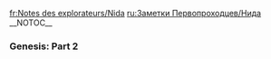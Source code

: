 <noinclude>
{{Include}}
{{ambox
| color = yellow
| icon = Carbonemys.png
| type = If you came directly to this page you can find the other Explorer Notes on page [[Explorer Notes]].
| info =
}}
[[fr:Notes des explorateurs/Nida]]
[[ru:Заметки Первопроходцев/Нида]]
{{MissingTranslations|es|ja|de|it|pl|pt-br}}
</noinclude>__NOTOC__
<div class="toccolours mw-collapsible mw-collapsed" style="background: none; border: none;">
===Genesis: Part 2===
<div class="mw-collapsible-content">
{{Explorer Note
| title = Explorer Note Nida 1
| text = Perri started in with another sermon about our sacred mission today when she found me modeling creature behavior for my latest sim.<br/><br/>I tried to explain that I was on break, that I wasn't doing anything wrong, but she wouldn't hear it.<br/><br/>As if I haven't had it drilled into my head over and over that the survival of all life from our homeworld depends on our sacred efforts...<br/><br/>I work as hard as anyone on the ship, so why do I keep getting shamed for having a hobby?<br/>It's not like a half-cycle spent away from soil sampling is going to jeopardize humanity's hopes of re-establishing itself on a new planet.<br/><br/>Besides, I know from the server logs that Perri played my last sim along with most of the crew.<br/><br/>What's wrong with dipping out off-shift and immersing yourself in some harmless escapism?
| author = Nida
| icon = NoteNida.png
}}

{{Explorer Note
| title = Explorer Note Nida 2
| text = I used to think it was pathetic that our ancestors couldn't come up with a better name for our homeworld than Earth.<br/><br/>But a lifetime spent digging around in synthetic loam kind of makes you appreciate how amazing it must have felt to feel solid ground under your feet.<br/><br/>We're told in historical media that people have always dreamed of sailing between the stars.<br/>After a few generations of doing just that, I'm here to say their dream is wearing thin.<br/><br/>I guess it's like that old saying about the grass looking greener on the next ring over-people on Earth must've been sure there was a better world out here someplace.<br/><br/>Maybe it is out here, but we haven't found it yet.<br/>In the meantime, I like to doodle around in the margins of Genesis, so my crewmates can plug into a simulation and experience an actual sunrise now and then.
| author = Nida
| icon = NoteNida.png
}}

{{Explorer Note
| title = Explorer Note Nida 3
| text = Life on this ship is an endless, monotonous routine.<br/><br/>All of us were raised in this place to be drones tending a hive of cocooned future colonists.<br/><br/>We've been told everything has to be just right when it's time for them to hatch and start training for planetfall, so day after day I service the capillary irrigation systems and monitor trace gas fluctuations in the atmosphere for the good of humanity.<br/><br/>I know I should be grateful to even be alive, given that all life on our homeworld went extinct.<br/>But I also know I can't be the only crew member who daydreams about faking my own death to escape this tedium.<br/><br/>Even if that meant hiding in the superstructure for the rest of my days, at least I'd be living for myself.<br/><br/>Shame on me, I guess.
| author = Nida
| icon = NoteNida.png
}}

{{Explorer Note
| title = Explorer Note Nida 4
| text = Working in the dirt was what I was born to do, at least according to my engrammatic aptitude test.<br/><br/>An artificial intelligence weighed my soul and decided it saw a future soil scientist.<br/> I do have to grudgingly admit I'm good at my day job, but my real passion is coding convincingly randomized events and reactive social intelligence simulations.<br/><br/>So that's what I'm tinkering with when I'm not feeding soil probe samples into a chromatograph.<br/><br/>I know, I know-my work to confirm nutrient transport and healthy geochemical cycling by microbial soil communities is an important part of maintaining this vital biological archive of ours.<br/><br/>The fate of humanity depends on our success, bla bla bla.<br/><br/>It's just that I envy having the kind of freedom people seemed to have in the past to follow their dreams, at least according to our library of historical media.
| author = Nida
| icon = NoteNida.png
}}

{{Explorer Note
| title = Explorer Note Nida 5
| text = I know what I saw, but I don't blame anyone for thinking I made it up.<br/><br/>I mean, I do come up with simulated fantasy scenarios in my free time.<br/><br/>But that's the thing...<br/><br/>If I hadn't been reverse-engineering Genesis simulation code, I never would have noticed these anomalies in the system.<br/><br/>We've been visited by something transhuman-I saw the evidence inside Genesis!<br/><br/>Maybe I shouldn't be leaving a record of this, but I think someone left a superluminal link open back to Arat Prime that one of them used to find us out here- one of the... Homo deus.<br/><br/>There, I put a name to it.<br/><br/>Guess there's no harm now in admitting that I've been trying to hack my way into a semi-forbidden cache of information about them in the archive.
| author = Nida
| icon = NoteNida.png
}}

{{Explorer Note
| title = Explorer Note Nida 6
| text = We weren't kept completely in the dark about our estranged transhuman cousins, but I think there's been a concerted generational effort to repress those memories.<br/><br/>Maybe our ancestors were afraid we'd see some appeal in the idea of accelerating our own evolution if we learned more about Homo deus.<br/><br/>If so, that seems silly, because there are kiloparsecs between us and the refined xenomaterial they needed to do it.<br/><br/>Historical archives say the Element War was fought over divergent ideas about how to deal with our polluted biosphere and dwindling resources.<br/><br/>Our ancestors in the Terran Federation thought they'd finally found a clean source of power for their grand geoengineering schemes to hack and repair the planet.<br/><br/>The United Republics of Earth wanted to hack themselves using that same power, and survive by becoming more than human.<br/><br/>Neither side was right.
| author = Nida
| icon = NoteNida.png
}}

{{Explorer Note
| title = Explorer Note Nida 7
| text = Here's how I discovered we'd had a visitor...<br/><br/>I noticed a really sophisticated artificial intelligence running in Genesis that wasn't native to our engine.<br/><br/>So I boxed it up and plugged myself into that box to say hello.<br/><br/>Our intruder turned out to be friendly, and curious about me. It called itself HLN-A.<br/><br/>I asked where it came from, and it told me its creator was what I would've called a Homo deus.<br/><br/>That might've made the hairs stand up on the back of my avatar's neck, if I'd bothered with that level of simulation.<br/><br/>I asked the AI if it'd been hiding onboard since before we launched, and it claimed it only came online within the last three thousand cycles or so.<br/>But how, I wondered?<br/><br/>I asked if that meant its creator was still with us.<br/>All I got was some cryptic answer about how she'd left a part of herself behind as a gift.<br/><br/>Then I got kicked from my own sim.
| author = Nida
| icon = NoteNida.png
}}

{{Explorer Note
| title = Explorer Note Nida 8
| text = After my one quick chat with HLN-A, I couldn't seem to track her down again inside the Genesis simulation.<br/><br/>It's like she'd learned how to conceal herself since our encounter.<br/><br/>Of course no one believed me.<br/><br/>For a while there, I wasn't sure I believed me.<br/><br/>Then the glitches started showing up in Genesis.<br/><br/>Patching the simulation code seemed like a low-priority concern, though it was definitely unusual.<br/><br/>But before anyone could address that situation, we started seeing cascading faults in our real world systems.<br/><br/>Things got bad enough that we had to evacuate and seal off biomes in the forward ring!<br/><br/>I'd like to think that my crewmates would circle back to taking my close encounter with a transhuman-created artificial intelligence seriously, if there was time or resources to investigate further.<br/><br/>But everyone's in full-on disaster mode now.
| author = Nida
| icon = NoteNida.png
}}

{{Explorer Note
| title = Explorer Note Nida 9
| text = I assumed at first that HLN-A was causing the system failures spreading through the rings.<br/><br/>We'd been raised to believe that people had barely escaped an Earth overrun by transhumanism and Element pollution.<br/><br/>It seemed logical to assume the AI I'd found embedded in our simulation engine by a transhuman entity would try to sabotage our mission.<br/><br/>Now that I'm looking over eyewitness reports from the affected areas, I'm less sure.<br/><br/>Why would HLN-A contaminate biomes with weird new lifeforms?<br/><br/>How would an artificial intelligence, even one created by a Homo deus, be able to rearrange the framework of the ship at the molecular level?<br/><br/>However or whyever these things are being done, we're in serious trouble.<br/><br/>I thought I'd done a good job of firewalling any access points out of Genesis, but clearly I wasn't able to shut out whatever is running wild through our systems.<br/><br/>I can't believe this is really happening.
| author = Nida
| icon = NoteNida.png
}}

{{Explorer Note
| title = Explorer Note Nida 10
| text = We're losing people trying to stop whatever it is that's invading our ship.<br/><br/>I want to join the fight to retake the forward ring, but I keep getting told I'm needed back here, to maintain and monitor our remaining ecosystems for contamination.<br/><br/>I know the real reason they don't want me fighting is because in their eyes, I'm still just a kid.<br/><br/>But no one would even know we'd had an intruder if I hadn't discovered it.<br/><br/>I keep turning that over in my mind while I'm maintaining autosamplers or waiting for phase analysis results on soil biota: how and why would a transhuman's artificial intelligence disrupt our shipboard systems?<br/><br/>Would this entity really resent our mission enough to reach across thousands of lightyears and try to scuttle our ship?<br/><br/>That just seems unusually vindictive for one of them, especially after all this time.<br/><br/>I can't make this make sense.
| author = Nida
| icon = NoteNida.png
}}

{{Explorer Note
| title = Explorer Note Nida 11
| text = We've all given the Genesis simulation's 'survive as long as you can while taming an unfamiliar and hostile environment' scenario a spin, if only to see what that's like for our colonist cargo.<br/><br/>One of my more popular sims turned Genesis inside out, with alien megafauna rampaging through a simulated version of our ship's biomes.<br/><br/>I never expected to experience something like that firsthand.<br/><br/>Aberrant, wild creatures are prowling the forward ring, and tearing anyone apart that dares to enter their territory.<br/><br/>This is no simulation.<br/><br/>Out here in the real world, my crewmates aren't ever going to respawn.<br/><br/>I've never felt fear like this before.<br/><br/>At least the adrenaline is keeping me hard at work even though I'm beyond exhausted.<br/><br/>I've been able to confirm that the biomes in our ring haven't been contaminated yet, so that's something.
| author = Nida
| icon = NoteNida.png
}}

{{Explorer Note
| title = Explorer Note Nida 12
| text = They're talking about detaching our ring if things keep getting worse, to try to keep our biomes uncontaminated.<br/><br/>I hope it doesn't come to that, but we have to do what we can to preserve the remaining biomes in the face of our rapidly dwindling odds.<br/><br/>I've been working on a whole system of backup automation to hopefully keep everything running as long as possible when-I mean if-we're all wiped out.<br/><br/>Our ship holds the last archival specimens of life from Earth, and there's an extinction-level event in progress.<br/><br/>I got nauseous just now while I was running microbial gas exchange models, because any stupid mistake I make could suffocate all the remaining Terran lifeforms in the universe.<br/><br/>If I forget to carry a number someplace, it could mean that no flower will ever push up through the soil and bloom again.<br/><br/>I have to get this right.
| author = Nida
| icon = NoteNida.png
}}

{{Explorer Note
| title = Explorer Note Nida 13
| text = I can't just keep running through the same research tasks while my crewmates are fighting an invasive force.<br/><br/>This morning while I was in a trench checking on our irrigation capillaries, I impulsively pried open a hatch and dropped into the drainage and reclamation system.<br/><br/>Below the bedrock, there's a maze of pipes and tunnels that extends throughout the entire ship.<br/>I used to sneak down there as a kid and wander for kilometers trying to get lost.<br/><br/>We had to memorize the schematics for these subsystems as part of our training, in case we had to repair some catastrophic failure deep in the network.<br/><br/>I remember resenting all the times I had to draw maps of those tunnels in timed tests, but all that rote memorization may end up saving my sorry life.<br/><br/>At any rate, I finally got a firsthand glimpse of what we're dealing with.<br/><br/>Not sure how I'll sleep again after experiencing it for myself.
| author = Nida
| icon = NoteNida.png
}}

{{Explorer Note
| title = Explorer Note Nida 14
| text = They've sealed off the invaded areas of our ship, but I still have my clearance to access the maintenance subsystems.<br/><br/>I know how to get through a series of airlocks into the other ring without contaminating ours.<br/><br/>Once I popped up from under the dirt, I found myself in some kind of unrecognizable surrealist landscape.<br/><br/>What could have changed everything there so much, so fast?<br/><br/>I was glad I'd brought a sampling kit and even more glad I was wearing a clean suit up there.<br/><br/>The flora and fauna had been mutated to a point where everything looked potentially lethal, and it was reactive to my presence.<br/><br/>Grasses had become these thin tubules with bulblike structures that undulated hypnotically.<br/><br/>I flinched when a stalk brushed my glove and left a sticky residue.<br/><br/>Inside my clean suit I started shuddering all over, and wondering why I'd worked so hard to sneak into that place.
| author = Nida
| icon = NoteNida.png
}}

{{Explorer Note
| title = Explorer Note Nida 15
| text = It's an understatement to say that being in the contaminated forward ring shook me up.<br/><br/>I've spent my whole life trying to simulate alien environments, but the first time I found myself actually inside one, I couldn't wait to escape.<br/><br/>I was having a panic attack, a rush of xenophobia, and severe vertigo all at once.<br/><br/>It was like every cell in my body was screaming that I didn't belong there.<br/><br/>As soon as I had some samples bottled up, I rushed to get back into the access tunnels to get the hell out of there.<br/><br/>That was when I saw one of those things...<br/><br/>At a distance, you might mistake it for a big cat: feline, predatory.<br/><br/>But it had strange, feathery spines like a venomous tropical fish, and its gaze was weirdly aware.<br/><br/>I was afraid to break eye contact while I felt desperately for the hatch.<br/><br/>A second and third creature appeared in my peripheral vision as I dove into the tunnel and sealed it tight behind me.
| author = Nida
| icon = NoteNida.png
}}

{{Explorer Note
| title = Explorer Note Nida 16
| text = I spent a frantic few minutes hyperventilating and waiting for the first of five underground airlocks to cycle after leaving the contaminated zone.<br/><br/>Even after I'd run through three levels of decontamination and had shed the personal protection equipment I'd worn in the hot zone, I felt unclean.<br/><br/>The entire time I was crawling aft through kilometers of ducts and accessways, I felt like there was something at my heels.<br/><br/>I expected to get in all kinds of trouble when I got back to our ring, but no one had time for that kind of thing now.<br/><br/>Perri surprised me with a hug when she saw I was still alive, and I surprised myself by breaking into sobs of relief.<br/><br/>At least it wasn't for nothing-I guess I was the first to bring back samples of the contamination to test.
| author = Nida
| icon = NoteNida.png
}}

{{Explorer Note
| title = Explorer Note Nida 17
| text = Xenobiology isn't really my thing-I generally do biochemical work at the micro level.<br/><br/>I know how to run samples of the invasive flora and fauna from the contaminated ring through our array of analytical equipment, but when it comes to interpreting the results I'm mostly at a loss.<br/><br/>Anyone could see that these invaders are wildly exotic and demonstrably hostile, but beyond that, I'd just be guessing at what I'm looking at.<br/><br/>That said, I'm relatively sure that a lot of what I sampled were genetically-modified organisms-like our maewings-possibly created using commandeered equipment in the other ring.<br/><br/>Unlike maewings, all of these organisms seem to have been created to establish an aggressive perimeter defense.<br/><br/>Defense of what, I'm not exactly sure...<br/><br/>I'm back to suspecting our Homo deus visitor is responsible, but I haven't even mentioned the most damning evidence-I think I'm seeing traces of Element in these samples, the same alien material that poisoned our home planet.<br/><br/>Element, incorporated into living, mutated tissue.<br/>If I'm right, this is extremely bad news.
| author = Nida
| icon = NoteNida.png
}}

{{Explorer Note
| title = Explorer Note Nida 18
| text = My findings about the invasive lifeforms I sampled in the other ring set off a full-on panic response in the crew.<br/>Our engineers are speeding up their plan to detach our ring from the ship entirely, hoping to keep our biological archives from being contaminated.<br/><br/>Everyone's afraid to talk about what might be happening to the human colonist cargo in our sister ring because that's too horrible to think about.<br/><br/>Whether the transhuman entity that visited our ship is still with us, or whether the artificial intelligence she left behind took over half of our systems, something is using the ship as a petri dish for engineering exotic and dangerous new lifeforms.<br/><br/>For the first time since our ancestors left Earth parsecs behind, we might be fighting-and losing-a war with a hostile transhuman force.
| author = Nida
| icon = NoteNida.png
}}

{{Explorer Note
| title = Explorer Note Nida 19
| text = So I did something else impulsive, maybe even treasonous.<br/><br/>Hey, someone had to try something!<br/><br/>While almost everyone else was preoccupied with retaking the ship, I tried to reestablish contact with HLN-A, that invasive intelligence I'd found in the Genesis simulation.<br/><br/>This time I used a sort of process of elimination.<br/><br/>Assuming it managed to create a digital blind spot to hide in, I figured I could find it by establishing where it wasn’t.<br/><br/>Like using infrared to search for a heat signature against a snowfield.<br/><br/>Once I'd colored in all the negative space, I jumped into that void in the simulation and found myself immediately pleading with the AI to stop the corruption of our ship systems.<br/><br/>I should've sent someone braver in to negotiate...
| author = Nida
| icon = NoteNida.png
}}

{{Explorer Note
| title = Explorer Note Nida 20
| text = I logged out of my second close encounter with our rogue artificial intelligence more confused than ever.<br/><br/>If its creator really wasn't here with us anymore, what exactly was invading the other ring?<br/><br/>Wait-what was it that HLN-A said, about colonists being woken up prematurely?<br/><br/>That's something I can check out...<br/><br/>Sure enough, colonists are stirring all over the ship.<br/><br/>I can only confirm a few instances of anyone outside their pods and loose in the rings so far, but we definitely have a new disaster in progress.<br/><br/>What's worse is that I can't seem to track down anyone in charge at the moment to report this to.<br/><br/>It looks like the rest of the crew has gone to ground, and I'm thinking I should probably seek shelter for myself at this point.
| author = Nida
| icon = NoteNida.png
}}

{{Explorer Note
| title = Explorer Note Nida 21
| text = I packed up everything I needed to keep an eye on our automated environmental maintenance, and dropped into the subsurface tunnels and ductwork to hide.<br/><br/>Good thing I know my way around the superstructure-I can hold out down here indefinitely if I have to.<br/><br/>Even if I don't feel like it's safe enough to pop my head up for fresh food, enough provisions and stores are accessible for several lifetimes.<br/><br/>Won't be much of a life to look forward to, though.<br/><br/>I've spent what seems like cycles down here trying to raise anyone else from the crew, but the whole com system seems to be on the blink.<br/><br/>I can't even reach Genesis anymore to kill time in a sim.<br/><br/>After all my years spent studying soil biota, guess I know what it feels like to be a burrowing insect hoping to escape notice.<br/><br/>Turns out it kinda sucks.
| author = Nida
| icon = NoteNida.png
}}

{{Explorer Note
| title = Explorer Note Nida 22
| text = After a lot of crawling around conduits and splicing cables together, I was able to patch into surveillance feeds to get a topside view.<br/><br/>The experience wasn't like watching archival records, but it was definitely educational.<br/><br/>For one thing, I confirmed that some of the crew were still alive up there-I called out when I saw Perri working on a terminal junction before I remembered that she couldn't hear me.<br/><br/>Closer to the junction with the core, it's obvious that progress stalled out on the engineering project to detach our ring.<br/><br/>It looks like the crew had to abandon their work sites, though I'm hoping that's not for good-that sort of thing is way beyond my abilities, and these biomes can only stay uncontaminated for so long if we can't put some space between us and whatever's taking over our sister ring.
| author = Nida
| icon = NoteNida.png
}}

{{Explorer Note
| title = Explorer Note Nida 23
| text = I found some documentation on the engineering plan for ring separation, and I tried teaching myself the procedure.<br/><br/>Really, I did...<br/><br/>I just can't picture myself risking our ring like that.<br/><br/>If I screw up, I could send us careening back into the fuselage, tearing open these biomes and spilling everything out into naked vacuum.<br/><br/>I'm no hero, I'm just a dirt scientist.<br/><br/>Or I was, before all this happened.<br/><br/>Now I'm just another grub tunneling around underfoot and waiting for some predator to dig me up and make a meal of me.<br/><br/>Down here in the dark, I'm just trying to survive as long as I can.<br/><br/>It's been too long since I've spotted anyone else from my crew in topside surveillance footage.<br/><br/>Still, I've been lying awake thinking about who I did spot in the gardens up there-a colonist, alone and out in the open...<br/><br/>What if I'm the only one that knows about this?
| author = Nida
| icon = NoteNida.png
}}

{{Explorer Note
| title = Explorer Note Nida 24
| text = I couldn't live with myself if I didn't try to help that lost colonist.<br/><br/>I keep picturing what it'd be like to wake up from Genesis in one of those tanks, with no support staff to greet or orient you.<br/><br/>Squinting in the artificial sunlight, wandering around strange forests and meadows with no idea what's bearing down on you, no matter what the simulation tried to prep you for.<br/><br/>While I'm working up the nerve to make a rescue attempt topside, I've relocated to a spot under the last sector I spotted him in on live surveillance feed.<br/><br/>I'm pretty sure I'm within a half kilometer of where the colonist is, or under that location at least.<br/><br/>Now I just need to come up with a plan to get their attention...
| author = Nida
| icon = NoteNida.png
}}

{{Explorer Note
| title = Explorer Note Nida 25
| text = I'm an idiot...<br/><br/>I wasted a bunch of time trying to come up with a way to hack into a terminal on the surface so I can flash a message to the colonist wandering around our ring, and then it hit me-they had on an exosuit, which means a visor with heads-up displays.<br/><br/>I realized I can broadcast directly into that helmet, and put information right in front of the colonist's face!<br/><br/>I decided to try beaming a line-of-sight message at them by hacking a nearby infrared laser cluster..<br/><br/>I'm no communications expert, but the risk of a free space optical signal being intercepted seemed minimal and I figured it'd be hard to jam at short range.<br/><br/>What if doing this gives away my location, though?<br/>It occurs to me that our invader might be using this colonist as bait...
| author = Nida
| icon = NoteNida.png
}}

{{Explorer Note
| title = Explorer Note Nida 26
| text = Once I made contact with the stray colonist I explained where and when we are, and tried to describe the threat we're facing.<br/><br/>I'm guessing that was probably a lot to absorb, depending on information recall from the Genesis simulation.<br/>I beamed over some schematics of the local subsurface crawlways and conduits, hopefully with the access hatches clearly highlighted.<br/><br/>Then I shut it all down and waited.<br/><br/>I had a long wait.<br/><br/>Almost half a cycle passed before something tripped the silent alarm I'd set on the hatches in this sector.<br/>My heart was in my throat-what was I going to do if one of those monstrosities found its way down here to me, wave a soil probe at it?<br/><br/>Lucky for me, it was just my new friend, the colonist.<br/><br/>I took it as a good sign that my colonist friend was conscientious enough to seal the hatch again.<br/><br/>Plus, I wasn't alone anymore.
| author = Nida
| icon = NoteNida.png
}}

{{Explorer Note
| title = Explorer Note Nida 27
| text = We sized each other up for a while before my new friend popped his helmet off to frown at me.<br/><br/>He wanted to know why a 'kid like me' was risking my neck for him.<br/><br/>Even though I was sick with relief to see another human face, his tone set me off.<br/><br/>I reminded him that I was the one who led him to safety.<br/><br/>He apologized for being short with me, and offered to shake hands.<br/><br/>I took his hand, hoping he wouldn't crush mine with that gauntlet he was still wearing.<br/><br/>We introduced ourselves—he said his name was Gabriel.<br/><br/>For the first time, I was glad for the training we'd had in colonist reintegration.<br/><br/>I could fall back on those conversational prompts, and remember to offer Gabriel food and drink from our stores.<br/><br/>And it felt good to play host.
| author = Nida
| icon = NoteNida.png
}}

{{Explorer Note
| title = Explorer Note Nida 28
| text = My new friend Gabriel turns out to have been a prospector in his previous life, during a time that was later called the Gold Rush.<br/><br/>He's been exhausting me with questions about mineral distribution on the rings, and he got really excited when I brought up the mining capabilities of our stryders.<br/><br/>I'm starting to appreciate the unlikelihood of the two of us winding up here at this moment in time.<br/><br/>It's like the beginning of a bad joke: "A miner and a soil scientist meet on a spaceship, at the end of history..."<br/><br/>Gabriel wants to rustle up some stryders to ride into the contaminated ring like some kind of cavalry, and it almost feels like we're living in one of my simulations.<br/><br/>Now if only I can convince myself that I've got what it takes to play the hero in real life...
| author = Nida
| icon = NoteNida.png
}}

{{Explorer Note
| title = Explorer Note Nida 29
| text = Gabriel asked me not to call him a colonist.<br/>He resents being cast in that role, which I can respect.<br/><br/>Genesis simulation aside, the last thing he remembers before waking up on a spaceship was being waylaid and killed by a mob of settlers for his mining claim.<br/><br/>Impressive, to hold a grudge for almost a millennium, across thousands of parsecs.<br/><br/>No wonder I spotted him wandering a riverbank in the foothills-the setting must've reminded him of his native Gold Rush territory.<br/><br/>I wonder if he'd already tried panning the river for gold flakes.<br/><br/>He really lit up when I described how we could fit stryders with a pulverizing beam rig for excavation.<br/><br/>If I'm being honest, he seemed almost too interested in that configuration of the quadruped's head.<br/><br/>I guess a strip-mining rig might make a useful weapon against the kind of intrusive contamination that I'd seen in the other ring, like laser surgery to cut out skin tumors.<br/><br/>Maybe worth a try.
| author = Nida
| icon = NoteNida.png
}}

{{Explorer Note
| title = Explorer Note Nida 30
| text = I don't think I trust Gabriel.<br/><br/>And that's not just because it was disappointing to finally meet one of these people, after dedicating my life to keeping their glorious future alive.<br/><br/>I don't know that I expected gratitude exactly, but I sure didn't expect one of them to be so irritable and self-involved.<br/><br/>I'm trying to remind myself that he never asked to have his memories reconstructed and jammed into a new body on some generation ship in interstellar space.<br/><br/>All of that aside, something is just off about Gabriel.<br/><br/>I know that our systems are breaking down, but it feels like he was rushed through the Genesis simulation without time for any of his orientation to take.<br/><br/>And how messed up are our protocols that this is the first guy who got revived, out of all the personalities we have archived?<br/><br/>Guess I'll just have to fall back on my training and hope for the best.
| author = Nida
| icon = NoteNida.png
}}
</div>
</div>
